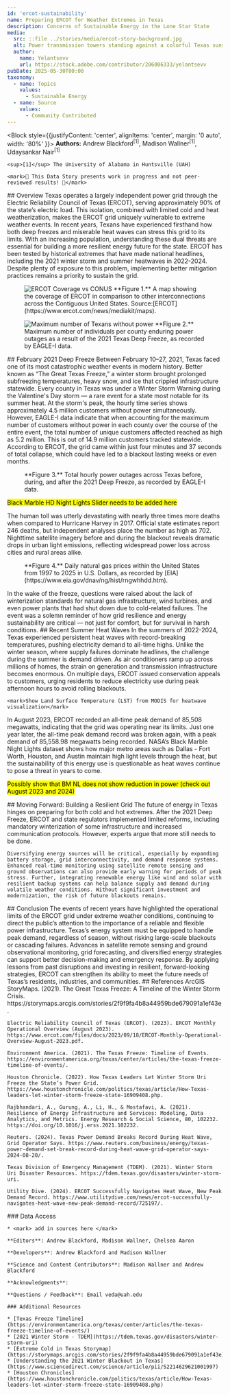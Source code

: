 ```yaml
---
id: 'ercot-sustainability'
name: Preparing ERCOT for Weather Extremes in Texas
description: Concerns of Sustainable Energy in the Lone Star State
media:
  src: ::file ../stories/media/ercot-story-background.jpg
  alt: Power transmission towers standing against a colorful Texas sunset.
  author: 
    name: Yelantsevv
    url: https://stock.adobe.com/contributor/206006333/yelantsevv
pubDate: 2025-05-30T00:00
taxonomy:
  - name: Topics
    values:
      - Sustainable Energy
  - name: Source
    values:
      - Community Contributed
---
```


<Block style={{justifyContent: 'center', alignItems: 'center', margin: '0 auto', width: '80%' }}>
  <Prose>
    **Authors:** Andrew Blackford<sup>[1]</sup>\, Madison Wallner<sup>[1]</sup>\, Udaysankar Nair<sup>[1]</sup>
   
    <sup>[1]</sup> The University of Alabama in Huntsville (UAH)

    <mark>🚧 This Data Story presents work in progress and not peer-reviewed results! 🚧</mark>
  </Prose>
</Block>

<Block>
  <Prose>
    ## Overview
    Texas operates a largely independent power grid through the Electric Reliability Council of Texas (ERCOT), serving approximately 90% of the state’s electric load. This isolation, combined with limited cold and heat weatherization, makes the ERCOT grid uniquely vulnerable to extreme weather events. In recent years, Texans have experienced firsthand how both deep freezes and miserable heat waves can stress this grid to its limits. With an increasing population, understanding these dual threats are essential for building a more resilient energy future for the state. ERCOT has been tested by historical extremes that have made national headlines, including the 2021 winter storm and summer heatwaves in 2022-2024. Despite plenty of exposure to this problem, implementing better mitigation practices remains a priority to sustain the grid.
  </Prose>

  <Figure>
    <Image
      src={new URL('./ercot-map.jpg', import.meta.url).href}
      alt='ERCOT Coverage vs CONUS'
    />
    <Caption>
    **Figure 1.** A map showing the coverage of ERCOT in comparison to other interconnections across the Contiguous United States. Source:[ERCOT](https://www.ercot.com/news/mediakit/maps).
    </Caption>
  </Figure>
</Block>

<Block>
  <Figure>
    <Image
      src={new URL('./ERCOT_Texas_Outages.png', import.meta.url).href}
      alt='Maximum number of Texans without power'
    />
    <Caption>
    **Figure 2.** Maximum number of individuals per county enduring power outages as a result of the 2021 Texas Deep Freeze, as recorded by EAGLE-I data.
    </Caption>
  </Figure>

  <Prose>
    ## February 2021 Deep Freeze
    Between February 10–27, 2021, Texas faced one of its most catastrophic weather events in modern history. Better known as “The Great Texas Freeze,” a winter storm brought prolonged subfreezing temperatures, heavy snow, and ice that crippled infrastructure statewide. Every county in Texas was under a Winter Storm Warning during the Valentine's Day storm — a rare event for a state most notable for its summer heat. At the storm's peak, the hourly time series shows approximately 4.5 million customers without power simultaneously. However, EAGLE-I data indicate that when accounting for the maximum number of customers without power in each county over the course of the entire event, the total number of unique customers affected reached as high as 5.2 million. This is out of 14.9 million customers tracked statewide. According to ERCOT, the grid came within just four minutes and 37 seconds of total collapse, which could have led to a blackout lasting weeks or even months.
  </Prose>
</Block>

<Block>
  <Figure>
    <Chart
      dataPath={new URL('./ERCOT_power_outages_Texas.csv', import.meta.url).href}
      dateFormat="%m/%d/%Y %H:%M"
      idKey='State'
      xKey='Date'
      yKey='Total_Power_Outages'
      yAxisLabel='Maximum Power Outages Recorded Hourly'
    />
    <Caption>
      **Figure 3.** Total hourly power outages across Texas before, during, and after the 2021 Deep Freeze, as recorded by EAGLE-I data.
    </Caption>
  </Figure>
</Block>

<Block>
  <Prose>
   <mark>Black Marble HD Night Lights Slider needs to be added here</mark>

   The human toll was utterly devastating with nearly three times more deaths when compared to Hurricane Harvey in 2017. Official state estimates report 246 deaths, but independent analyses place the number as high as 702. Nighttime satellite imagery before and during the blackout reveals dramatic drops in urban light emissions, reflecting widespread power loss across cities and rural areas alike. 
  </Prose>
</Block>

<Block>
  <Figure>
    <Chart
      dataPath={new URL('./Ercot_Gas_Prices.csv', import.meta.url).href}
      dateFormat="%m/%d/%Y"
      idKey='Source'
      xKey='Date'
      yKey='Price'
      yAxisLabel='Cost of Natural Gas in U.S. Dollars'
      highlightStart = '01/01/2021'
      highlightEnd = '03/31/2021'
      highlightLabel = 'Deep Freeze'
    />
    <Caption>
      **Figure 4.** Daily natural gas prices within the United States from 1997 to 2025 in U.S. Dollars, as recorded by [EIA](https://www.eia.gov/dnav/ng/hist/rngwhhdd.htm).
    </Caption>
  </Figure>
</Block>

<Block>
  <Prose>
   In the wake of the freeze, questions were raised about the lack of winterization standards for natural gas infrastructure, wind turbines, and even power plants that had shut down due to cold-related failures. The event was a solemn reminder of how grid resilience and energy sustainability are critical — not just for comfort, but for survival in harsh conditions.
  </Prose>
</Block>

<Block>
  <Prose>
    ## Recent Summer Heat Waves
    In the summers of 2022-2024, Texas experienced persistent heat waves with record-breaking temperatures, pushing electricity demand to all-time highs. Unlike the winter season, where supply failures dominate headlines, the challenge during the summer is demand driven. As air conditioners ramp up across millions of homes, the strain on generation and transmission infrastructure becomes enormous. On multiple days, ERCOT issued conservation appeals to customers, urging residents to reduce electricity use during peak afternoon hours to avoid rolling blackouts.
    
    <mark>Show Land Surface Temperature (LST) from MODIS for heatwave visualization</mark>
   </Prose>
</Block>

<Block>
  <Prose>
   In August 2023, ERCOT recorded an all-time peak demand of 85,508 megawatts, indicating that the grid was operating near its limits. Just one year later, the all-time peak demand record was broken again, with a peak demand of 85,558.98 megawatts being recorded. NASA’s Black Marble Night Lights dataset shows how major metro areas such as Dallas - Fort Worth, Houston, and Austin maintain high light levels through the heat, but the sustainability of this energy use is questionable as heat waves continue to pose a threat in years to come.

   <mark>Possibly show that BM NL does not show reduction in power (check out August 2023 and 2024)</mark>
  </Prose>
</Block>

<Block>
  <Prose>
    ## Moving Forward: Building a Resilient Grid
    The future of energy in Texas hinges on preparing for both cold and hot extremes. After the 2021 Deep Freeze, ERCOT and state regulators implemented limited reforms, including mandatory winterization of some infrastructure and increased communication protocols. However, experts argue that more still needs to be done.

    Diversifying energy sources will be critical, especially by expanding battery storage, grid interconnectivity, and demand response systems. Enhanced real-time monitoring using satellite remote sensing and ground observations can also provide early warning for periods of peak stress. Further, integrating renewable energy like wind and solar with resilient backup systems can help balance supply and demand during volatile weather conditions. Without significant investment and modernization, the risk of future blackouts remains.
  </Prose>
</Block>

<Block>
  <Prose>
    ## Conclusion
    The events of recent years have highlighted the operational limits of the ERCOT grid under extreme weather conditions, continuing to direct the public’s attention to the importance of a reliable and flexible power infrastructure. Texas’s energy system must be equipped to handle peak demand, regardless of season, without risking large-scale blackouts or cascading failures. Advances in satellite remote sensing and ground observational monitoring, grid forecasting, and diversified energy strategies can support better decision-making and emergency response. By applying lessons from past disruptions and investing in resilient, forward-looking strategies, ERCOT can strengthen its ability to meet the future needs of Texas’s residents, industries, and communities.
  </Prose>
</Block>

<Block>
  <Prose>
    ## References
    ArcGIS StoryMaps. (2021). The Great Texas Freeze: A Timeline of the Winter Storm Crisis. https://storymaps.arcgis.com/stories/2f9f9fa4b8a44959bde679091a1ef43e.

    Electric Reliability Council of Texas (ERCOT). (2023). ERCOT Monthly Operational Overview (August 2023). https://www.ercot.com/files/docs/2023/09/18/ERCOT-Monthly-Operational-Overview-August-2023.pdf.

    Environment America. (2021). The Texas Freeze: Timeline of Events. https://environmentamerica.org/texas/center/articles/the-texas-freeze-timeline-of-events/.

    Houston Chronicle. (2022). How Texas Leaders Let Winter Storm Uri Freeze the State’s Power Grid. https://www.houstonchronicle.com/politics/texas/article/How-Texas-leaders-let-winter-storm-freeze-state-16909408.php.
    
    Rajbhandari, A., Gurung, A., Li, H., & Mostafavi, A. (2021). Resilience of Energy Infrastructure and Services: Modeling, Data Analytics, and Metrics. Energy Research & Social Science, 80, 102232. https://doi.org/10.1016/j.erss.2021.102232.
    
    Reuters. (2024). Texas Power Demand Breaks Record During Heat Wave, Grid Operator Says. https://www.reuters.com/business/energy/texas-power-demand-set-break-record-during-heat-wave-grid-operator-says-2024-08-20/.
    
    Texas Division of Emergency Management (TDEM). (2021). Winter Storm Uri Disaster Resources. https://tdem.texas.gov/disasters/winter-storm-uri.

    Utility Dive. (2024). ERCOT Successfully Navigates Heat Wave, New Peak Demand Record. https://www.utilitydive.com/news/ercot-successfully-navigates-heat-wave-new-peak-demand-record/725197/.
  </Prose>
</Block>

<Block>
  <Prose>
    ### Data Access

    * <mark> add in sources here </mark>
  </Prose>
</Block>

<Block>
  <Prose>

    **Editors**: Andrew Blackford, Madison Wallner, Chelsea Aaron

    **Developers**: Andrew Blackford and Madison Wallner

    **Science and Content Contributors**: Madison Wallner and Andrew Blackford

    **Acknowledgments**: 

    **Questions / Feedback**: Email veda@uah.edu 

    ### Additional Resources

    * [Texas Freeze Timeline](https://environmentamerica.org/texas/center/articles/the-texas-freeze-timeline-of-events/)
    * [2021 Winter Storm - TDEM](https://tdem.texas.gov/disasters/winter-storm-uri)
    * [Extreme Cold in Texas Storymap](https://storymaps.arcgis.com/stories/2f9f9fa4b8a44959bde679091a1ef43e)
    * [Understanding the 2021 Winter Blackout in Texas](https://www.sciencedirect.com/science/article/pii/S2214629621001997)
    * [Houston Chronicles](https://www.houstonchronicle.com/politics/texas/article/How-Texas-leaders-let-winter-storm-freeze-state-16909408.php)

  </Prose>
</Block>